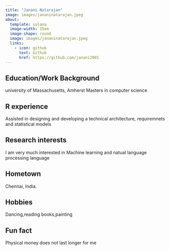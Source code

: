 ```yaml
---
title: "Janani Natarajan"
image: images/jananinatarajan.jpeg
about:
  template: solana
  image-width: 15em
  image-shape: round
  image: images/jananinatarajan.jpeg
  links:
    - icon: github
      text: Github
      href: https://github.com/janani2001
---
```



## Education/Work Background
university of Massachusetts, Amherst
Masters in computer science

## R experience
Assisted in designing and developing a technical architecture, requiremnets and statistical models

## Research interests
I am very much interested in Machine learning and natual language processing language  

## Hometown
Chennai, India.

## Hobbies
Dancing,reading books,painting

## Fun fact
Physical money does not last longer for me